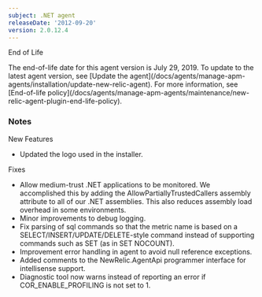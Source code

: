 ```yaml
---
subject: .NET agent
releaseDate: '2012-09-20'
version: 2.0.12.4
---
```


End of Life

<Callout variant="important">
  The end-of-life date for this agent version is July 29, 2019. To update to the latest agent version, see [Update the agent](/docs/agents/manage-apm-agents/installation/update-new-relic-agent). For more information, see [End-of-life policy](/docs/agents/manage-apm-agents/maintenance/new-relic-agent-plugin-end-life-policy).
</Callout>

### Notes

New Features

* Updated the logo used in the installer.

Fixes

* Allow medium-trust .NET applications to be monitored. We accomplished this by adding the AllowPartiallyTrustedCallers assembly attribute to all of our .NET assemblies. This also reduces assembly load overhead in some environments.
* Minor improvements to debug logging.
* Fix parsing of sql commands so that the metric name is based on a SELECT/INSERT/UPDATE/DELETE-style command instead of supporting commands such as SET (as in SET NOCOUNT).
* Improvement error handling in agent to avoid null reference exceptions.
* Added comments to the NewRelic.AgentApi programmer interface for intellisense support.
* Diagnostic tool now warns instead of reporting an error if COR_ENABLE_PROFILING is not set to 1.
